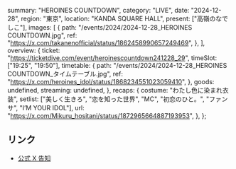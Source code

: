   summary: "HEROINES COUNTDOWN",
  category: "LIVE",
  date: "2024-12-28",
  region: "東京",
  location: "KANDA SQUARE HALL",
  present: ["高嶺のなでしこ"],
  images: [
    {
      path: "/events/2024/2024-12-28_HEROINES COUNTDOWN.jpg",
      ref: "https://x.com/takanenofficial/status/1862458990657249469",
    },
  ],
  overview: {
    ticket: "https://ticketdive.com/event/heroinescountdown241228_29",
    timeSlot: ["19:25", "19:50"],
    timetable: {
      path: "/events/2024/2024-12-28_HEROINES COUNTDOWN_タイムテーブル.jpg",
      ref: "https://x.com/heroines_idol/status/1868234551023059410",
    },
    goods: undefined,
    streaming: undefined,
  },
  recaps: {
    costume: "わたし色に染まれ衣装",
    setlist: ["美しく生きろ", "恋を知った世界", "MC", "初恋のひと。", "ファンサ", "I’M YOUR IDOL"],
    url: "https://x.com/Mikuru_hositani/status/1872965664887193953",
  },
};

## リンク

- [公式 X 告知](https://x.com/takanenofficial/status/1862458990657249469)
